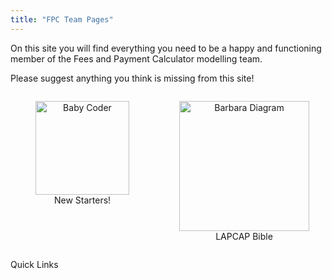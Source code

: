```yaml
---
title: "FPC Team Pages"
---
```


On this site you will find everything you need to be a happy and functioning member of the Fees and Payment Calculator modelling team.

Please suggest anything you think is missing from this site!

<div style="display: flex; justify-content: space-around;">
  <figure style="text-align: center;">
    <a href="new_induction_stuff.html">
      <img src="assets/baby_coder.png" alt="Baby Coder" width="150">
    </a>
    <figcaption>New Starters!</figcaption>
  </figure>
  <figure style="text-align: center;">
    <a href="lapcap_cookbook.html">
      <img src="assets/barbara_diagram.png" alt="Barbara Diagram" width="208">
    </a>
    <figcaption>LAPCAP Bible</figcaption>
  </figure>
</div>

Quick Links

